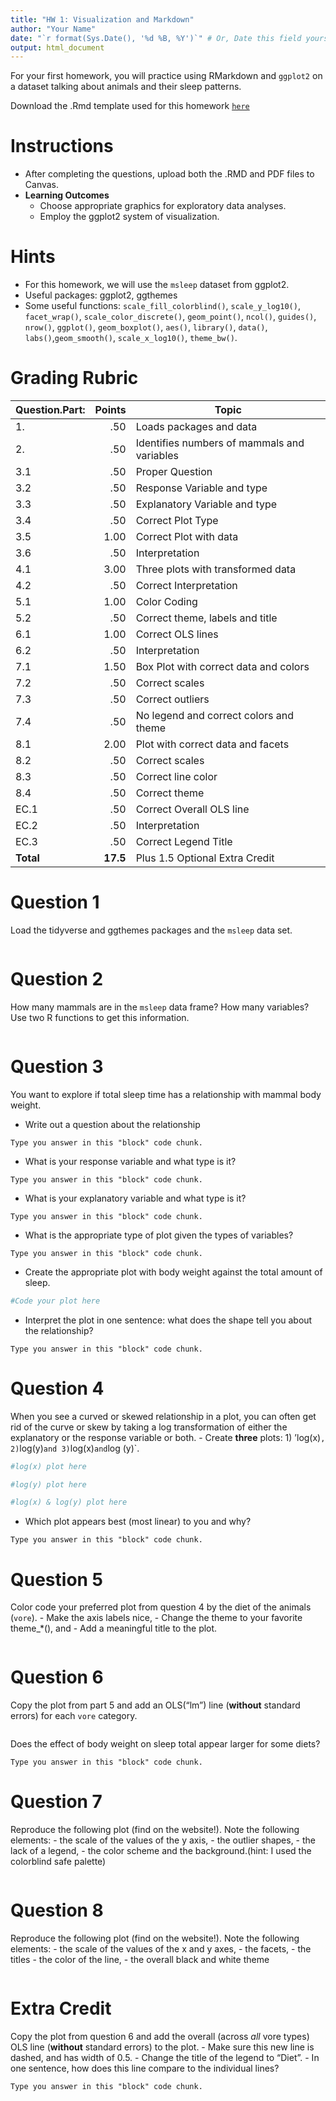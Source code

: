 ```yaml
---
title: "HW 1: Visualization and Markdown"
author: "Your Name"
date: "`r format(Sys.Date(), '%d %B, %Y')`" # Or, Date this field yourself! 
output: html_document
---
```



For your first homework, you will practice using RMarkdown and `ggplot2` on a dataset talking about animals and their sleep patterns. 

Download the .Rmd template used for this homework [<i class="fas fa-file-code"></i> `here`](/homework/01-hw.Rmd)


# Instructions
- After completing the questions, upload both the .RMD and PDF files to Canvas.
- **Learning Outcomes**
  - Choose appropriate graphics for exploratory data analyses.
  - Employ the ggplot2 system of visualization.
  
# Hints  
- For this homework, we will use the `msleep` dataset from ggplot2.
- Useful packages: ggplot2, ggthemes
- Some useful functions: `scale_fill_colorblind()`, `scale_y_log10()`, `facet_wrap()`, `scale_color_discrete()`, `geom_point()`, `ncol()`, `guides()`, `nrow()`, `ggplot()`, `geom_boxplot()`, `aes()`, `library()`, `data()`, `labs()`,`geom_smooth()`, `scale_x_log10()`, `theme_bw()`.

# Grading Rubric {-}
|Question.Part:|Points|Topic|
|---|--:|-------------|
|1.|.50|Loads packages and data|
|2.|.50|Identifies numbers of mammals and variables|
|3.1|.50|Proper Question|
|3.2|.50|Response Variable and type|
|3.3|.50|Explanatory Variable and type|
|3.4|.50|Correct Plot Type|
|3.5|1.00|Correct Plot with data|
|3.6|.50|Interpretation|
|4.1|3.00|Three plots with transformed data|
|4.2|.50|Correct Interpretation|
|5.1|1.00|Color Coding|
|5.2|.50|Correct theme, labels and title|
|6.1|1.00|Correct OLS lines|
|6.2|.50|Interpretation|
|7.1|1.50|Box Plot with correct data and colors|
|7.2|.50|Correct scales|
|7.3|.50|Correct outliers|
|7.4|.50|No legend and correct colors and theme|
|8.1|2.00|Plot with correct data and facets|
|8.2|.50|Correct scales|
|8.3|.50|Correct line color|
|8.4|.50|Correct  theme|
|EC.1|.50|Correct Overall OLS line|
|EC.2|.50|Interpretation|
|EC.3|.50|Correct Legend Title|
|**Total**|**17.5**| Plus 1.5 Optional Extra Credit|

# Question 1
Load the tidyverse and ggthemes packages and the `msleep` data set.
```r

```


# Question 2
How many mammals are in the `msleep` data frame? How many variables? Use two R functions to get this information.
```r

```

# Question 3
You want to explore if total sleep time has a relationship with mammal body weight.

  - Write out a question about the relationship
```block
Type you answer in this "block" code chunk.
```
  - What is your response variable and what type is it?
```block
Type you answer in this "block" code chunk.
```
  - What is your explanatory variable and what type is it?
```block
Type you answer in this "block" code chunk.
```  
  - What is the appropriate type of plot given the types of variables? 
```block
Type you answer in this "block" code chunk.
```
  - Create the appropriate plot with body weight against the total amount of sleep.
```r
#Code your plot here
```
  - Interpret the plot in one sentence: what does the shape tell you about the relationship?
```block
Type you answer in this "block" code chunk.
```

# Question 4
When you see a curved or skewed relationship in a plot, you can often get rid of the curve or skew by taking a log transformation of either the explanatory or the response variable or both.
  - Create **three** plots: 1) 'log(x)`, 2) `log(y)` and 3) `log(x)` and `log (y)`. 
```r
#log(x) plot here
```

```r
#log(y) plot here
```

```r
#log(x) & log(y) plot here
```

  - Which plot appears best (most linear) to you and why?
```block
Type you answer in this "block" code chunk.
```

# Question 5
Color code your preferred plot from question 4 by the diet of the animals (`vore`).
  - Make the axis labels nice, 
  - Change the theme to your favorite theme_*(), and 
  - Add a meaningful title to the plot.
```r

```

# Question 6
Copy the plot from part 5 and add an OLS("lm") line (**without** standard errors) for each `vore` category.
```r

```

Does the effect of body weight on sleep total appear larger for some diets?
```block
Type you answer in this "block" code chunk.
```

# Question 7
Reproduce the following plot (find on the website!). Note the following elements:
  - the scale of the values of the y axis, 
  - the outlier shapes, 
  - the lack of a legend, 
  - the color scheme and the background.(hint: I used the colorblind safe palette)

```r

```

# Question 8
Reproduce the following plot (find on the website!). Note the following elements:
  - the scale of the values of the x and y axes, 
  - the facets, 
  - the titles
  - the color of the line, 
  - the overall black and white theme

```r

```

# Extra Credit
Copy the plot from question 6 and add the overall (across *all* vore types) OLS line (**without** standard errors) to the plot.
  - Make sure this new line is dashed, and has width of 0.5.
  - Change the title of the legend to "Diet".
  - In one sentence, how does this line compare to the individual lines?
```block
Type you answer in this "block" code chunk.
```
